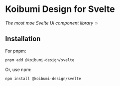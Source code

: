 
<Meta title="Home Page" />

# Koibumi Design for Svelte

*The most moe Svelte UI component library ✨*

## Installation

For pnpm:

```bash
pnpm add @koibumi-design/svelte
```

Or, use npm:

```bash
npm install @koibumi-design/svelte
```
